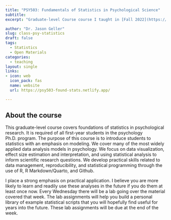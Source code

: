 ```yaml
---
title: "PSY503: Fundamentals of Statistics in Psychological Science"
subtitle:
excerpt: "Graduate-level Course course I taught in [Fall 2022](https://psy503-found-stats.netlify.app/) and [Fall 2023](https://psy503-f2023.netlify.app/). This course introduces first-year psychology students to the basics of statistics with an emphasis on the general linear model and how to use R/RStudio." 

author: "Dr. Jason Geller"
slug: class-psy-statistics
draft: false
tags:
  - Statistics
  - Open Materials
categories:
  - teaching
layout: single
links:
- icon: web
  icon_pack: fas
  name: website
  url: https://psy503-found-stats.netlify.app/

---
```


## About the course  

This graduate-level course covers foundations of statistics in psychological research. It is required of all first-year students in the psychology Ph.D. program. The purpose of this course is to introduce students to statistics with an emphasis on modeling. We cover many of the most widely applied data analysis models in psychology. We focus on data visualization, effect size estimation and interpretation, and using statistical analysis to inform scientific research questions. We develop practical skills related to data management, reproducibility, and statistical programming through the use of R, R Markdown/Quarto, and Github.

I place a strong emphasis on practical application. I believe you are more likely to learn and readily use these analyses in the future if you do them at least once now. Every Wednesday there will be a lab going over the material covered that week. The lab assignments will help you build a personal library of example statistical scripts that you will hopefully find useful for years into the future. These lab assignments will be due at the end of the week.


